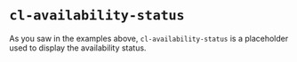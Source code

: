 
<Meta
  title={meta.title}
  argTypes={meta.argTypes}
/>

# `cl-availability-status`

As you saw in the examples above, `cl-availability-status` is a placeholder used to display the availability status.

<Canvas withSource="open">
  <Story story={Basic} name="Basic" />
</Canvas>

<ArgsTable story="Basic" />
